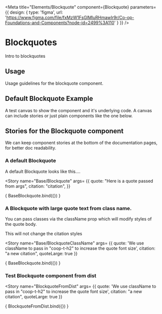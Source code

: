 

<Meta title="Elements/Blockquote"
      component={Blockquote}
      parameters={{
        design: {
          type: 'figma',
          url: 'https://www.figma.com/file/fxMzW1FsGlMluRHmawIr9r/Co-op-Foundations-and-Components?node-id=2499%3A110'
        }
      }} />

# Blockquotes
Intro to blockquotes

## Usage
Usage guidelines for the blockquote component.

## Default Blockquote Example
A test canvas to show the component and it's underlying code.
A canvas can include stories or just plain components like the one below.
<Canvas>
  <Blockquote quote="This is a quote" citation="citation"></Blockquote>
</Canvas>

## Stories for the Blockquote component
We can keep component stories at the bottom of the documentation pages, for better doc readability.

### A default Blockquote
A default Blockquote looks like this....

<Story name="Base/Blockquote"
  args= {{
    quote: "Here is a quote passed from args",
    citation: "citation",
  }}
>
  { BaseBlockquote.bind({}) }
</Story>

### A Blockquote with large quote text from class name.
You can pass classes via the className prop which will modify styles of the quote body.

This will not change the citation styles

<Story name="Base/BlockquoteClassName"
  args= {{
    quote: 'We use className to pass in "coop-t-h2" to increase the quote font size',
    citation: "a new citation",
    quoteLarge: true
  }}
>
  { BaseBlockquote.bind({}) }
</Story>


### Test Blockquote component from dist
<Story name="BlockquoteFromDist"
  args= {{
    quote: 'We use className to pass in "coop-t-h2" to increase the quote font size',
    citation: "a new citation",
    quoteLarge: true
  }}
>
  { BlockquoteFromDist.bind({}) }
</Story>